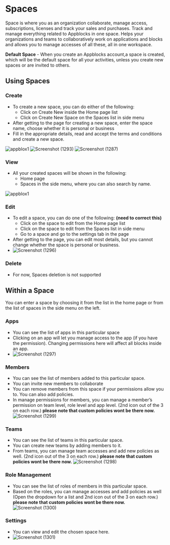 # Spaces

Space is where you as an organization collaborate, manage access, subscriptions, licenses and track your sales and purchases. Track and manage everything related to Appblocks in one space. Helps your organizations and teams to collaboratively work on applications and blocks and allows you to manage accesses of all these, all in one workspace.

**Default Space** - When you create an Appblocks account,a space is created, which will be the default space for all your activities, unless you create new spaces or are invited to others.

## Using Spaces
### Create
* To create a new space, you can do either of the following:
    * Click on Create New inside the Home page list
    * Click on Create New Space on the Spaces list in side menu
* After getting to the page for creating a new space, enter the space name, choose whether it is personal or business
* Fill in the appropriate details, read and accept the terms and conditions and create a new space.

 ![appblox1](https://user-images.githubusercontent.com/97872852/203815423-ab340f16-f85d-454a-9d16-aec76055d569.png)
![Screenshot (1293)](https://user-images.githubusercontent.com/97872852/203817026-726c1e40-b25c-4f7b-a354-8067275ca9fb.png)
![Screenshot (1287)](https://user-images.githubusercontent.com/97872852/203817110-6dfde0c1-cd70-456f-9f64-f3085f8afad0.png)

### View
* All your created spaces will be shown in the following:
    * Home page
    * Spaces in the side menu, where you can also search by name.

![appblox1](https://user-images.githubusercontent.com/97872852/203819120-ba567b84-d94d-4a7d-9e4b-c54b4a8911fc.png)

### Edit
* To edit a space, you can do one of the following: **(need to correct this)**
    * Click on the space to edit from the Home page list
    * Click on the space to edit from the Spaces list in side menu
    * Go to a space and go to the settings tab in the page
* After getting to the page, you can edit most details, but you cannot change whether the space is personal or business.
* ![Screenshot (1296)](https://user-images.githubusercontent.com/97872852/203904845-8fe77b02-a88c-4a04-a70c-20cf7e5e36ba.png)


### Delete
* For now, Spaces deletion is not supported

## Within a Space
You can enter a space by choosing it from the list in the home page or from the list of spaces in the side menu on the left.

### Apps
* You can see the list of apps in this particular space
* Clicking on an app will let you manage access to the app (if you have the permission). Changing permissions here will affect all blocks inside an app.
* ![Screenshot (1297)](https://user-images.githubusercontent.com/97872852/203905559-58d6dd56-a2a6-4140-b08f-a1fd04aa18eb.png)

### Members
* You can see the list of members added to this particular space. 
* You can invite new members to collaborate
* You can remove members from this space if your permissions allow you to. You can also add policies.
* In manage permissions for members, you can manage a member’s permission on team level, role level and app level. (2nd icon out of the 3 on each row.)
**please note that custom policies wont be there now.**
![Screenshot (1299)](https://user-images.githubusercontent.com/97872852/203906113-fa44f320-47e6-49fa-b500-9dbd11296698.png)


### Teams
* You can see the list of teams in this particular space.
* You can create new teams by adding members to it.
* From teams, you can manage team accesses and add new policies as well. (2nd icon out of the 3 on each row.)
**please note that custom policies wont be there now.**
![Screenshot (1298)](https://user-images.githubusercontent.com/97872852/203905817-61b72030-f846-44dd-8767-29ef8c5e7d12.png)


### Role Management
* You can see the list of roles of members in this particular space.
* Based on the roles, you can manage accesses and add policies as well (Open the dropdown for a list and 2nd icon out of the 3 on each row.)
**please note that custom policies wont be there now.**
![Screenshot (1300)](https://user-images.githubusercontent.com/97872852/203906400-429f87d0-a148-4095-9cf9-4d0a7d8896ec.png)

### Settings
* You can view and edit the chosen space here.
* ![Screenshot (1301)](https://user-images.githubusercontent.com/97872852/203925825-77adcb64-a54e-4583-bff5-ab7be2628b8b.png)

